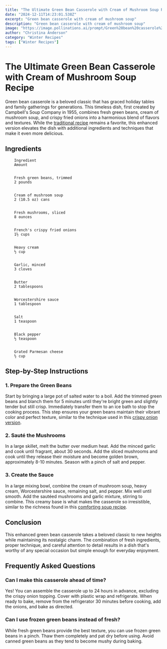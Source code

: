 ```yaml
---
title: "The Ultimate Green Bean Casserole with Cream of Mushroom Soup Recipe"
date: "2024-12-11T14:23:01.538Z"
excerpt: "Green bean casserole with cream of mushroom soup"
description: "Green bean casserole with cream of mushroom soup"
image: "https://image.pollinations.ai/prompt/Green%20bean%20casserole%20with%20cream%20of%20mushroom%20soup%2C%20realistic%20photo%2C%20high%20quality%2C%204k?width=1024&height=1024&nologo=true"
author: "Christina Anderson"
category: "Winter Recipes"
tags: ["Winter Recipes"]
---
```


# The Ultimate Green Bean Casserole with Cream of Mushroom Soup Recipe


Green bean casserole is a beloved classic that has graced holiday tables and family gatherings for generations. This timeless dish, first created by Campbell's Soup Company in 1955, combines fresh green beans, cream of mushroom soup, and crispy fried onions into a harmonious blend of flavors and textures. While the [traditional recipe](https://healtystack.com/easy-green-bean-casserole-recipe/) remains a favorite, this enhanced version elevates the dish with additional ingredients and techniques that make it even more delicious.



## Ingredients


    
        Ingredient
        Amount
    
    
        Fresh green beans, trimmed
        2 pounds
    
    
        Cream of mushroom soup
        2 (10.5 oz) cans
    
    
        Fresh mushrooms, sliced
        8 ounces
    
    
        French's crispy fried onions
        1½ cups
    
    
        Heavy cream
        ½ cup
    
    
        Garlic, minced
        3 cloves
    
    
        Butter
        2 tablespoons
    
    
        Worcestershire sauce
        1 tablespoon
    
    
        Salt
        1 teaspoon
    
    
        Black pepper
        ½ teaspoon
    
    
        Grated Parmesan cheese
        ½ cup
    




## Step-by-Step Instructions


### 1. Prepare the Green Beans

Start by bringing a large pot of salted water to a boil. Add the trimmed green beans and blanch them for 5 minutes until they're bright green and slightly tender but still crisp. Immediately transfer them to an ice bath to stop the cooking process. This step ensures your green beans maintain their vibrant color and perfect texture, similar to the technique used in this [crispy onion version](https://healtystack.com/green-bean-casserole-with-crispy-onions/).



### 2. Sauté the Mushrooms

In a large skillet, melt the butter over medium heat. Add the minced garlic and cook until fragrant, about 30 seconds. Add the sliced mushrooms and cook until they release their moisture and become golden brown, approximately 8-10 minutes. Season with a pinch of salt and pepper.



### 3. Create the Sauce

In a large mixing bowl, combine the cream of mushroom soup, heavy cream, Worcestershire sauce, remaining salt, and pepper. Mix well until smooth. Add the sautéed mushrooms and garlic mixture, stirring to combine. This creamy base is what makes the casserole so irresistible, similar to the richness found in this [comforting soup recipe](https://healtystack.com/chicken-soup-with-butternut-squash/).



## Conclusion

This enhanced green bean casserole takes a beloved classic to new heights while maintaining its nostalgic charm. The combination of fresh ingredients, proper technique, and careful attention to detail results in a dish that's worthy of any special occasion but simple enough for everyday enjoyment.



## Frequently Asked Questions


### Can I make this casserole ahead of time?

Yes! You can assemble the casserole up to 24 hours in advance, excluding the crispy onion topping. Cover with plastic wrap and refrigerate. When ready to bake, remove from the refrigerator 30 minutes before cooking, add the onions, and bake as directed.



### Can I use frozen green beans instead of fresh?

While fresh green beans provide the best texture, you can use frozen green beans in a pinch. Thaw them completely and pat dry before using. Avoid canned green beans as they tend to become mushy during baking.

